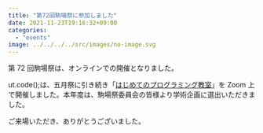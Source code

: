 ```yaml
---
title: "第72回駒場祭に参加しました"
date: 2021-11-23T19:16:32+09:00
categories:
  - "events"
image: ../../../../src/images/no-image.svg
---
```


第 72 回駒場祭は、オンラインでの開催となりました。

ut.code();は、五月祭に引き続き「[はじめてのプログラミング教室](https://www.komabasai.net/72/visitor/kikaku/373)」を Zoom 上で開催しました。本年度は、駒場祭委員会の皆様より学術企画に選出いただきました。

ご来場いただき、ありがとうございました。
